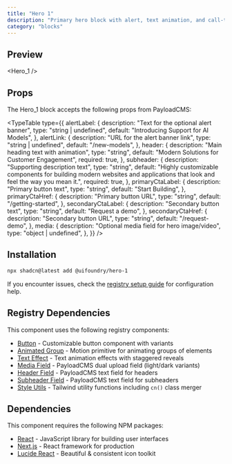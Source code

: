 ```yaml
---
title: "Hero 1"
description: "Primary hero block with alert, text animation, and call-to-action buttons"
category: "blocks"
---
```


## Preview

<Hero_1 />

## Props

The Hero_1 block accepts the following props from PayloadCMS:

<TypeTable
  type={{
    alertLabel: {
      description: "Text for the optional alert banner",
      type: "string | undefined",
      default: "Introducing Support for AI Models",
    },
    alertLink: {
      description: "URL for the alert banner link",
      type: "string | undefined",
      default: "/new-models",
    },
    header: {
      description: "Main heading text with animation",
      type: "string",
      default: "Modern Solutions for Customer Engagement",
      required: true,
    },
    subheader: {
      description: "Supporting description text",
      type: "string",
      default:
        "Highly customizable components for building modern websites and applications that look and feel the way you mean it.",
      required: true,
    },
    primaryCtaLabel: {
      description: "Primary button text",
      type: "string",
      default: "Start Building",
    },
    primaryCtaHref: {
      description: "Primary button URL",
      type: "string",
      default: "/getting-started",
    },
    secondaryCtaLabel: {
      description: "Secondary button text",
      type: "string",
      default: "Request a demo",
    },
    secondaryCtaHref: {
      description: "Secondary button URL",
      type: "string",
      default: "/request-demo",
    },
    media: {
      description: "Optional media field for hero image/video",
      type: "object | undefined",
    },
  }}
/>

## Installation

```bash
npx shadcn@latest add @uifoundry/hero-1
```

If you encounter issues, check the [registry setup guide](/docs/guides/registry-setup) for configuration help.

## Registry Dependencies

This component uses the following registry components:

- [Button](/docs/ui/button) - Customizable button component with variants
- [Animated Group](/docs/ui/animated-group) - Motion primitive for animating groups of elements
- [Text Effect](/docs/ui/text-effect) - Text animation effects with staggered reveals
- [Media Field](/docs/fields/media-field) - PayloadCMS dual upload field (light/dark variants)
- [Header Field](/docs/fields/header-field) - PayloadCMS text field for headers
- [Subheader Field](/docs/fields/subheader-field) - PayloadCMS text field for subheaders
- [Style Utils](/docs/lib/style-utils) - Tailwind utility functions including `cn()` class merger

## Dependencies

This component requires the following NPM packages:

- [React](https://github.com/facebook/react) - JavaScript library for building user interfaces
- [Next.js](https://github.com/vercel/next.js) - React framework for production
- [Lucide React](https://github.com/lucide-icons/lucide/tree/main/packages/lucide-react) - Beautiful & consistent icon toolkit
